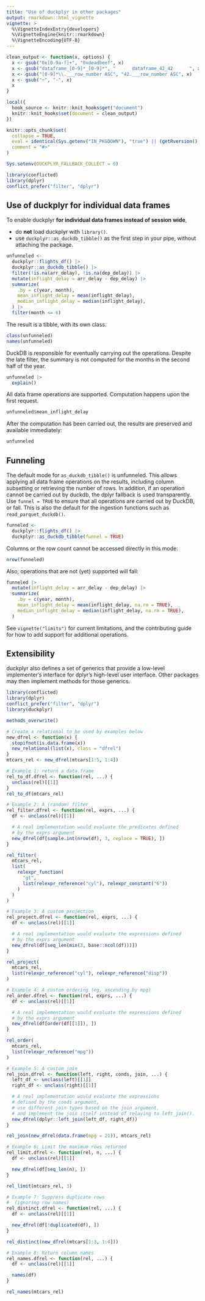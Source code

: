 ```yaml
---
title: "Use of duckplyr in other packages"
output: rmarkdown::html_vignette
vignette: >
  %\VignetteIndexEntry{developers}
  %\VignetteEngine{knitr::rmarkdown}
  %\VignetteEncoding{UTF-8}
---
```


```r
clean_output <- function(x, options) {
  x <- gsub("0x[0-9a-f]+", "0xdeadbeef", x)
  x <- gsub("dataframe_[0-9]*_[0-9]*", "      dataframe_42_42      ", x)
  x <- gsub("[0-9]*\\.___row_number ASC", "42.___row_number ASC", x)
  x <- gsub("─", "-", x)
  x
}

local({
  hook_source <- knitr::knit_hooks$get("document")
  knitr::knit_hooks$set(document = clean_output)
})

knitr::opts_chunk$set(
  collapse = TRUE,
  eval = identical(Sys.getenv("IN_PKGDOWN"), "true") || (getRversion() >= "4.1" && rlang::is_installed(c("conflicted", "nycflights13"))),
  comment = "#>"
)

Sys.setenv(DUCKPLYR_FALLBACK_COLLECT = 0)
```

```r
library(conflicted)
library(dplyr)
conflict_prefer("filter", "dplyr")
```

## Use of duckplyr for individual data frames

To enable duckplyr **for individual data frames instead of session wide**,

- do **not** load duckplyr with `library()`.
- use `duckplyr::as_duckdb_tibble()` as the first step in your pipe, without attaching the package.

```r
unfunneled <-
  duckplyr::flights_df() |>
  duckplyr::as_duckdb_tibble() |>
  filter(!is.na(arr_delay), !is.na(dep_delay)) |>
  mutate(inflight_delay = arr_delay - dep_delay) |>
  summarize(
    .by = c(year, month),
    mean_inflight_delay = mean(inflight_delay),
    median_inflight_delay = median(inflight_delay),
  ) |>
  filter(month <= 6)
```

The result is a tibble, with its own class.

```r
class(unfunneled)
names(unfunneled)
```

DuckDB is responsible for eventually carrying out the operations.
Despite the late filter, the summary is not computed for the months in the second half of the year.

```r
unfunneled |>
  explain()
```

All data frame operations are supported.
Computation happens upon the first request.

```r
unfunneled$mean_inflight_delay
```

After the computation has been carried out, the results are preserved and available immediately:

```r
unfunneled
```

## Funneling

The default mode for `as_duckdb_tibble()` is unfunneled.
This allows applying all data frame operations on the results, including column subsetting or retrieving the number of rows.
In addition, if an operation cannot be carried out by duckdb, the dplyr fallback is used transparently.
Use `funnel = TRUE` to ensure that all operations are carried out by DuckDB, or fail.
This is also the default for the ingestion functions such as `read_parquet_duckdb()`.

```r
funneled <-
  duckplyr::flights_df() |>
  duckplyr::as_duckdb_tibble(funnel = TRUE)
```

Columns or the row count cannot be accessed directly in this mode:

```r
nrow(funneled)
```

Also, operations that are not (yet) supported will fail:

```r
funneled |>
  mutate(inflight_delay = arr_delay - dep_delay) |>
  summarize(
    .by = c(year, month),
    mean_inflight_delay = mean(inflight_delay, na.rm = TRUE),
    median_inflight_delay = median(inflight_delay, na.rm = TRUE),
  )
```

See `vignette("limits")` for current limitations, and the contributing guide for how to add support for additional operations.

## Extensibility

duckplyr also defines a set of generics that provide a low-level implementer's interface for dplyr's high-level user interface.
Other packages may then implement methods for those generics.

```r
library(conflicted)
library(dplyr)
conflict_prefer("filter", "dplyr")
library(duckplyr)
```


```r
methods_overwrite()
```

```r
# Create a relational to be used by examples below
new_dfrel <- function(x) {
  stopifnot(is.data.frame(x))
  new_relational(list(x), class = "dfrel")
}
mtcars_rel <- new_dfrel(mtcars[1:5, 1:4])

# Example 1: return a data.frame
rel_to_df.dfrel <- function(rel, ...) {
  unclass(rel)[[1]]
}
rel_to_df(mtcars_rel)

# Example 2: A (random) filter
rel_filter.dfrel <- function(rel, exprs, ...) {
  df <- unclass(rel)[[1]]

  # A real implementation would evaluate the predicates defined
  # by the exprs argument
  new_dfrel(df[sample.int(nrow(df), 3, replace = TRUE), ])
}

rel_filter(
  mtcars_rel,
  list(
    relexpr_function(
      "gt",
      list(relexpr_reference("cyl"), relexpr_constant("6"))
    )
  )
)

# Example 3: A custom projection
rel_project.dfrel <- function(rel, exprs, ...) {
  df <- unclass(rel)[[1]]

  # A real implementation would evaluate the expressions defined
  # by the exprs argument
  new_dfrel(df[seq_len(min(3, base::ncol(df)))])
}

rel_project(
  mtcars_rel,
  list(relexpr_reference("cyl"), relexpr_reference("disp"))
)

# Example 4: A custom ordering (eg, ascending by mpg)
rel_order.dfrel <- function(rel, exprs, ...) {
  df <- unclass(rel)[[1]]

  # A real implementation would evaluate the expressions defined
  # by the exprs argument
  new_dfrel(df[order(df[[1]]), ])
}

rel_order(
  mtcars_rel,
  list(relexpr_reference("mpg"))
)

# Example 5: A custom join
rel_join.dfrel <- function(left, right, conds, join, ...) {
  left_df <- unclass(left)[[1]]
  right_df <- unclass(right)[[1]]

  # A real implementation would evaluate the expressions
  # defined by the conds argument,
  # use different join types based on the join argument,
  # and implement the join itself instead of relaying to left_join().
  new_dfrel(dplyr::left_join(left_df, right_df))
}

rel_join(new_dfrel(data.frame(mpg = 21)), mtcars_rel)

# Example 6: Limit the maximum rows returned
rel_limit.dfrel <- function(rel, n, ...) {
  df <- unclass(rel)[[1]]

  new_dfrel(df[seq_len(n), ])
}

rel_limit(mtcars_rel, 3)

# Example 7: Suppress duplicate rows
#  (ignoring row names)
rel_distinct.dfrel <- function(rel, ...) {
  df <- unclass(rel)[[1]]

  new_dfrel(df[!duplicated(df), ])
}

rel_distinct(new_dfrel(mtcars[1:3, 1:4]))

# Example 8: Return column names
rel_names.dfrel <- function(rel, ...) {
  df <- unclass(rel)[[1]]

  names(df)
}

rel_names(mtcars_rel)
```
